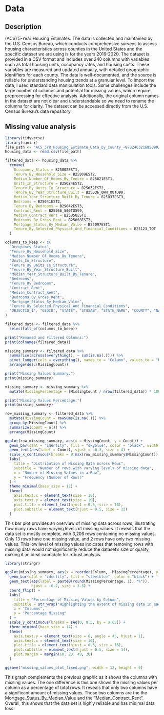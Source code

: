 # Data

## Description
(ACS) 5-Year Housing Estimates. The data is collected and maintained by the U.S. 
Census Bureau, which conducts comprehensive surveys to assess housing 
characteristics across counties in the United States and the specific dataset we 
are using is for the years 2016-2020. The dataset is provided in a CSV format and 
includes over 240 columns with variables such as total housing units, occupancy 
rates, and housing costs. These variables are measured and updated annually, 
with detailed geographic identifiers for each county. The data is 
well-documented, and the source is reliable for understanding housing trends at 
a granular level. To import the data, I used standard data manipulation tools. 
Some challenges include the large number of columns and potential for missing 
values, which require preprocessing for effective analysis. Additionally, the 
original column names in the dataset are not clear and understandable so we need 
to rename the columns for clarity. The dataset can be accessed directly from the 
U.S. Census Bureau's data repository.

## Missing value analysis
```r
library(tidyverse)  
library(naniar) 
file_path <- "ACS_5YR_Housing_Estimate_Data_by_County_-8702403216850992228.csv"
housing_data <- read.csv(file_path)

filtered_data <- housing_data %>%
  rename(
    Occupancy_Status = B25002EST1,
    Tenure_By_Household_Size = B25009EST2,
    Median_Number_Of_Rooms_By_Tenure = B25021EST1,
    Units_In_Structure = B25024EST2,
    Tenure_By_Units_In_Structure = B25032EST2,
    Tenure_By_Year_Structure_Built = B25036_OWN_80TO99,
    Median_Year_Structure_Built_By_Tenure = B25037EST3,
    Bedrooms = B25041EST2,
    Tenure_By_Bedrooms = B25042EST3,
    Contract_Rent = B25056_500TO599,
    Median_Contract_Rent = B25058EST1,
    Bedrooms_By_Gross_Rent = B25068EST2,
    Mortgage_Status_By_Median_Value = B25097EST1,
    Tenure_By_Selected_Physical_And_Financial_Conditions = B25123_TOT
  )

columns_to_keep <- c(
  "Occupancy_Status",
  "Tenure_By_Household_Size",
  "Median_Number_Of_Rooms_By_Tenure",
  "Units_In_Structure",
  "Tenure_By_Units_In_Structure",
  "Tenure_By_Year_Structure_Built",
  "Median_Year_Structure_Built_By_Tenure",
  "Bedrooms",
  "Tenure_By_Bedrooms",
  "Contract_Rent",
  "Median_Contract_Rent",
  "Bedrooms_By_Gross_Rent",
  "Mortgage_Status_By_Median_Value",
  "Tenure_By_Selected_Physical_And_Financial_Conditions",
  "OBJECTID_1", "GEOID", "STATE", "STUSAB", "STATE_NAME", "COUNTY", "NAME"
)

filtered_data <- filtered_data %>%
  select(all_of(columns_to_keep))

print("Renamed and Filtered Columns:")
print(colnames(filtered_data))
```

```r
missing_summary <- filtered_data %>%
  summarise(across(everything(), ~ sum(is.na(.)))) %>%
  pivot_longer(cols = everything(), names_to = "Column", values_to = "MissingCount") %>%
  arrange(desc(MissingCount))

print("Missing Values Summary:")
print(missing_summary)

missing_summary <- missing_summary %>%
  mutate(MissingPercentage = (MissingCount / nrow(filtered_data)) * 100)

print("Missing Values Percentage:")
print(missing_summary)

row_missing_summary <- filtered_data %>%
  mutate(MissingCount = rowSums(is.na(.))) %>%
  group_by(MissingCount) %>%
  summarize(Count = n()) %>%
  arrange(MissingCount)

ggplot(row_missing_summary, aes(x = MissingCount, y = Count)) +
  geom_bar(stat = "identity", fill = "skyblue", color = "black", width = 0.8) +
  geom_text(aes(label = Count), vjust = -0.3, size = 4) +
  scale_x_continuous(breaks = 0:max(row_missing_summary$MissingCount)) +
  labs(
    title = "Distribution of Missing Data Across Rows",
    subtitle = "Number of rows with varying levels of missing data",
    x = "Number of Missing Values in a Row",
    y = "Frequency (Number of Rows)"
  ) +
  theme_minimal(base_size = 12) +
  theme(
    axis.text.x = element_text(size = 10),
    axis.text.y = element_text(size = 10),
    plot.title = element_text(hjust = 0.5, size = 16),
    plot.subtitle = element_text(hjust = 0.5, size = 12)
  )

```
This bar plot provides an overview of missing data across rows, illustrating how 
many rows have varying levels of missing values. It reveals that the data set is 
mostly complete, with 3,206 rows containing no missing values. Only 13 rows 
have one missing value, and 2 rows have only two missing values. This low 
level of missing values indicates that removing rows with missing data 
would not significantly reduce the dataset's size or quality, making it an 
ideal candidate for robust analysis.

```r
library(stringr)  

ggplot(missing_summary, aes(x = reorder(Column, -MissingPercentage), y = MissingPercentage)) +
  geom_bar(stat = "identity", fill = "steelblue", color = "black") +
  geom_text(aes(label = paste0(round(MissingPercentage, 1), "%")), 
            hjust = -0.2, size = 3.5) +
  coord_flip() +
  labs(
    title = "Percentage of Missing Values by Column",
    subtitle = str_wrap("Highlighting the extent of missing data in each variable", 50),
    x = "Columns",
    y = "Percentage Missing"
  ) +
  scale_y_continuous(breaks = seq(0, 0.5, by = 0.05)) +
  theme_minimal(base_size = 14) +
  theme(
    axis.text.y = element_text(size = 6, angle = 45, hjust = 1),
    axis.text.x = element_text(size = 10),
    plot.title = element_text(hjust = 0.5, size = 16),
    plot.subtitle = element_text(hjust = 0.5, size = 14),
    plot.margin = margin(60, 20, 40, 20)
  )

ggsave("missing_values_plot_fixed.png", width = 12, height = 9)
```
This graph complements the previous graphic as it shows the columns with 
missing values. The one difference is this one shows the missing values per 
column as a percentage of total rows. It reveals that only two columns have a 
significant amount of missing values. Those two columns are the the Mortgage_Status_By_Median_Value and the "Median_Contract_Rent". Overall, this 
shows that the data set is highly reliable and has minimal data loss.